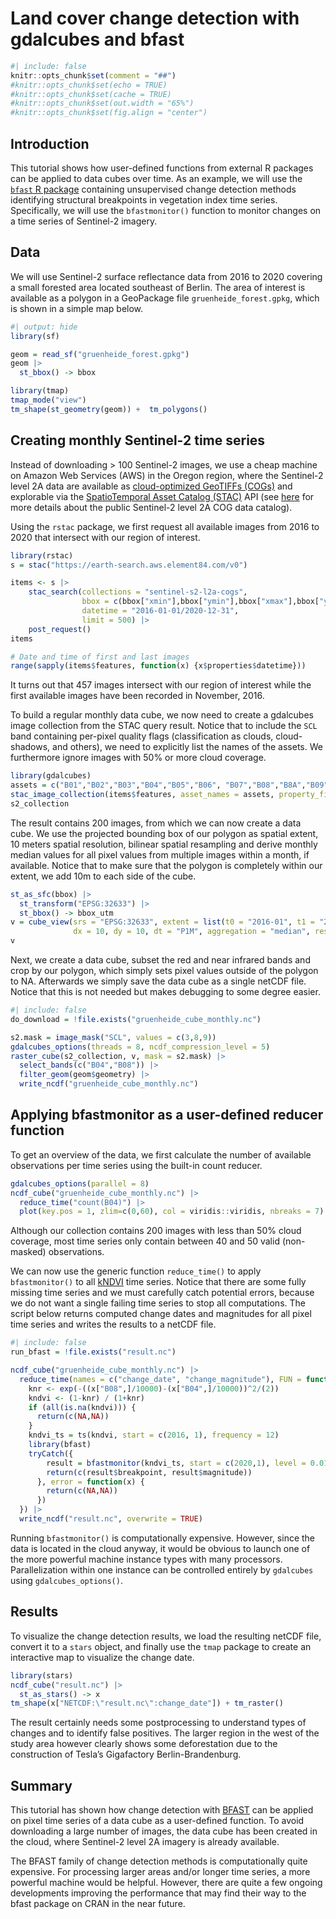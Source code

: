 # Land cover change detection with gdalcubes and bfast

```r
#| include: false
knitr::opts_chunk$set(comment = "##")
#knitr::opts_chunk$set(echo = TRUE)
#knitr::opts_chunk$set(cache = TRUE)
#knitr::opts_chunk$set(out.width = "65%")
#knitr::opts_chunk$set(fig.align = "center")
```


## Introduction

This tutorial shows how user-defined functions from external R packages can be applied to data cubes over time. As an example, we will use the [`bfast` R package](https://cran.r-project.org/package=bfast) containing unsupervised change detection methods identifying structural breakpoints in vegetation index time series. Specifically, we will use the `bfastmonitor()` function to monitor changes on a time series of Sentinel-2 imagery.

## Data

We will use Sentinel-2 surface reflectance data from 2016 to 2020 covering a small forested area located southeast of Berlin. The area of interest is available as a polygon in a GeoPackage file `gruenheide_forest.gpkg`, which is shown in a simple map below.

```r
#| output: hide
library(sf)

geom = read_sf("gruenheide_forest.gpkg")
geom |>
  st_bbox() -> bbox

library(tmap)
tmap_mode("view")
tm_shape(st_geometry(geom)) +  tm_polygons()
```

## Creating monthly Sentinel-2 time series

Instead of downloading \> 100 Sentinel-2 images, we use a cheap machine on Amazon Web Services (AWS) in the Oregon region, where the Sentinel-2 level 2A data are available as [cloud-optimized GeoTIFFs (COGs)](https://www.cogeo.org) and explorable via the [SpatioTemporal Asset Catalog (STAC)](https://stacspec.org/) API (see [here](https://registry.opendata.aws/sentinel-2-l2a-cogs) for more details about the public Sentinel-2 level 2A COG data catalog).

Using the `rstac` package, we first request all available images from 2016 to 2020 that intersect with our region of interest.

```r
library(rstac)
s = stac("https://earth-search.aws.element84.com/v0")

items <- s |>
    stac_search(collections = "sentinel-s2-l2a-cogs",
                bbox = c(bbox["xmin"],bbox["ymin"],bbox["xmax"],bbox["ymax"]), 
                datetime = "2016-01-01/2020-12-31",
                limit = 500) |>
    post_request() 
items

# Date and time of first and last images
range(sapply(items$features, function(x) {x$properties$datetime}))
```

It turns out that 457 images intersect with our region of interest while the first available images have been recorded in November, 2016.

To build a regular monthly data cube, we now need to create a gdalcubes image collection from the STAC query result. Notice that to include the `SCL` band containing per-pixel quality flags (classification as clouds, cloud-shadows, and others), we need to explicitly list the names of the assets. We furthermore ignore images with 50% or more cloud coverage.

```r
library(gdalcubes)
assets = c("B01","B02","B03","B04","B05","B06", "B07","B08","B8A","B09","B11","SCL")
stac_image_collection(items$features, asset_names = assets, property_filter = function(x) {x[["eo:cloud_cover"]] < 50}) -> s2_collection
s2_collection
```

The result contains 200 images, from which we can now create a data cube. We use the projected bounding box of our polygon as spatial extent, 10 meters spatial resolution, bilinear spatial resampling and derive monthly median values for all pixel values from multiple images within a month, if available. Notice that to make sure that the polygon is completely within our extent, we add 10m to each side of the cube.

```r
st_as_sfc(bbox) |>
  st_transform("EPSG:32633") |>
  st_bbox() -> bbox_utm
v = cube_view(srs = "EPSG:32633", extent = list(t0 = "2016-01", t1 = "2020-12", left = bbox_utm["xmin"] - 10, right = bbox_utm["xmax"] + 10, bottom = bbox_utm["ymin"] - 10, top = bbox_utm["ymax"] + 10),
              dx = 10, dy = 10, dt = "P1M", aggregation = "median", resampling = "bilinear")
v
```

Next, we create a data cube, subset the red and near infrared bands and crop by our polygon, which simply sets pixel values outside of the polygon to NA. Afterwards we simply save the data cube as a single netCDF file. Notice that this is not needed but makes debugging to some degree easier.

```r
#| include: false 
do_download = !file.exists("gruenheide_cube_monthly.nc")
```

```r
s2.mask = image_mask("SCL", values = c(3,8,9))
gdalcubes_options(threads = 8, ncdf_compression_level = 5)
raster_cube(s2_collection, v, mask = s2.mask) |>
  select_bands(c("B04","B08")) |>
  filter_geom(geom$geometry) |>
  write_ncdf("gruenheide_cube_monthly.nc")
```

## Applying bfastmonitor as a user-defined reducer function

To get an overview of the data, we first calculate the number of available observations per time series using the built-in count reducer.

```r
gdalcubes_options(parallel = 8)
ncdf_cube("gruenheide_cube_monthly.nc") |>
  reduce_time("count(B04)") |>
  plot(key.pos = 1, zlim=c(0,60), col = viridis::viridis, nbreaks = 7)
```

Although our collection contains 200 images with less than 50% cloud coverage, most time series only contain between 40 and 50 valid (non-masked) observations.

We can now use the generic function `reduce_time()` to apply `bfastmonitor()` to all [kNDVI](https://advances.sciencemag.org/content/7/9/eabc7447) time series. Notice that there are some fully missing time series and we must carefully catch potential errors, because we do not want a single failing time series to stop all computations. The script below returns computed change dates and magnitudes for all pixel time series and writes the results to a netCDF file.

```r
#| include: false 
run_bfast = !file.exists("result.nc")
```

```r
ncdf_cube("gruenheide_cube_monthly.nc") |>
  reduce_time(names = c("change_date", "change_magnitude"), FUN = function(x) {
    knr <- exp(-((x["B08",]/10000)-(x["B04",]/10000))^2/(2))
    kndvi <- (1-knr) / (1+knr)   
    if (all(is.na(kndvi))) {
      return(c(NA,NA))
    }
    kndvi_ts = ts(kndvi, start = c(2016, 1), frequency = 12)
    library(bfast)
    tryCatch({
        result = bfastmonitor(kndvi_ts, start = c(2020,1), level = 0.01)
        return(c(result$breakpoint, result$magnitude))
      }, error = function(x) {
        return(c(NA,NA))
      })
  }) |>
  write_ncdf("result.nc", overwrite = TRUE)
```

Running `bfastmonitor()` is computationally expensive. However, since the data is located in the cloud anyway, it would be obvious to launch one of the more powerful machine instance types with many processors. Parallelization within one instance can be controlled entirely by `gdalcubes` using `gdalcubes_options()`.

## Results

To visualize the change detection results, we load the resulting netCDF file, convert it to a `stars` object, and finally use the `tmap` package to create an interactive map to visualize the change date.

```r
library(stars)
ncdf_cube("result.nc") |>
  st_as_stars() -> x
tm_shape(x["NETCDF:\"result.nc\":change_date"]) + tm_raster()
```

The result certainly needs some postprocessing to understand types of changes and to identify false positives. The larger region in the west of the study area however clearly shows some deforestation due to the construction of Tesla's Gigafactory Berlin-Brandenburg.

## Summary

This tutorial has shown how change detection with [BFAST](https://bfast2.github.io) can be applied on pixel time series of a data cube as a user-defined function. To avoid downloading a large number of images, the data cube has been created in the cloud, where Sentinel-2 level 2A imagery is already available.

The BFAST family of change detection methods is computationally quite expensive. For processing larger areas and/or longer time series, a more powerful machine would be helpful. However, there are quite a few ongoing developments improving the performance that may find their way to the bfast package on CRAN in the near future.
